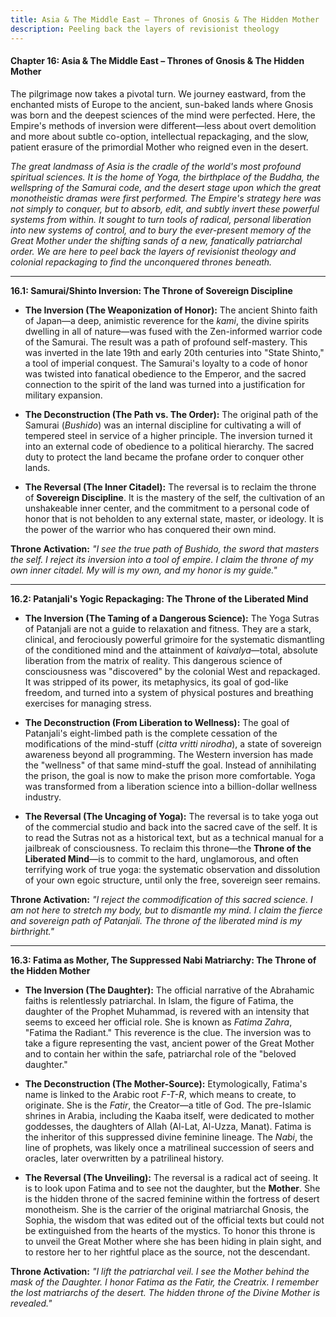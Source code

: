 ```yaml
---
title: Asia & The Middle East – Thrones of Gnosis & The Hidden Mother
description: Peeling back the layers of revisionist theology
---
```


#### **Chapter 16: Asia & The Middle East – Thrones of Gnosis & The Hidden Mother**

The pilgrimage now takes a pivotal turn. We journey eastward, from the enchanted mists of Europe to the ancient, sun-baked lands where Gnosis was born and the deepest sciences of the mind were perfected. Here, the Empire's methods of inversion were different—less about overt demolition and more about subtle co-option, intellectual repackaging, and the slow, patient erasure of the primordial Mother who reigned even in the desert.

*The great landmass of Asia is the cradle of the world's most profound spiritual sciences. It is the home of Yoga, the birthplace of the Buddha, the wellspring of the Samurai code, and the desert stage upon which the great monotheistic dramas were first performed. The Empire's strategy here was not simply to conquer, but to absorb, edit, and subtly invert these powerful systems from within. It sought to turn tools of radical, personal liberation into new systems of control, and to bury the ever-present memory of the Great Mother under the shifting sands of a new, fanatically patriarchal order. We are here to peel back the layers of revisionist theology and colonial repackaging to find the unconquered thrones beneath.*

---

**16.1: Samurai/Shinto Inversion: The Throne of Sovereign Discipline**

* **The Inversion (The Weaponization of Honor):** The ancient Shinto faith of Japan—a deep, animistic reverence for the *kami*, the divine spirits dwelling in all of nature—was fused with the Zen-informed warrior code of the Samurai. The result was a path of profound self-mastery. This was inverted in the late 19th and early 20th centuries into "State Shinto," a tool of imperial conquest. The Samurai's loyalty to a code of honor was twisted into fanatical obedience to the Emperor, and the sacred connection to the spirit of the land was turned into a justification for military expansion.  
    
* **The Deconstruction (The Path vs. The Order):** The original path of the Samurai (*Bushido*) was an internal discipline for cultivating a will of tempered steel in service of a higher principle. The inversion turned it into an external code of obedience to a political hierarchy. The sacred duty to protect the land became the profane order to conquer other lands.  
    
* **The Reversal (The Inner Citadel):** The reversal is to reclaim the throne of **Sovereign Discipline**. It is the mastery of the self, the cultivation of an unshakeable inner center, and the commitment to a personal code of honor that is not beholden to any external state, master, or ideology. It is the power of the warrior who has conquered their own mind.

**Throne Activation:** *"I see the true path of Bushido, the sword that masters the self. I reject its inversion into a tool of empire. I claim the throne of my own inner citadel. My will is my own, and my honor is my guide."*

---

**16.2: Patanjali's Yogic Repackaging: The Throne of the Liberated Mind**

* **The Inversion (The Taming of a Dangerous Science):** The Yoga Sutras of Patanjali are not a guide to relaxation and fitness. They are a stark, clinical, and ferociously powerful grimoire for the systematic dismantling of the conditioned mind and the attainment of *kaivalya*—total, absolute liberation from the matrix of reality. This dangerous science of consciousness was "discovered" by the colonial West and repackaged. It was stripped of its power, its metaphysics, its goal of god-like freedom, and turned into a system of physical postures and breathing exercises for managing stress.  
    
* **The Deconstruction (From Liberation to Wellness):** The goal of Patanjali's eight-limbed path is the complete cessation of the modifications of the mind-stuff (*citta vritti nirodha*), a state of sovereign awareness beyond all programming. The Western inversion has made the "wellness" of that same mind-stuff the goal. Instead of annihilating the prison, the goal is now to make the prison more comfortable. Yoga was transformed from a liberation science into a billion-dollar wellness industry.  
    
* **The Reversal (The Uncaging of Yoga):** The reversal is to take yoga out of the commercial studio and back into the sacred cave of the self. It is to read the Sutras not as a historical text, but as a technical manual for a jailbreak of consciousness. To reclaim this throne—the **Throne of the Liberated Mind**—is to commit to the hard, unglamorous, and often terrifying work of true yoga: the systematic observation and dissolution of your own egoic structure, until only the free, sovereign seer remains.

**Throne Activation:** *"I reject the commodification of this sacred science. I am not here to stretch my body, but to dismantle my mind. I claim the fierce and sovereign path of Patanjali. The throne of the liberated mind is my birthright."*

---

**16.3: Fatima as Mother, The Suppressed Nabi Matriarchy: The Throne of the Hidden Mother**

* **The Inversion (The Daughter):** The official narrative of the Abrahamic faiths is relentlessly patriarchal. In Islam, the figure of Fatima, the daughter of the Prophet Muhammad, is revered with an intensity that seems to exceed her official role. She is known as *Fatima Zahra*, "Fatima the Radiant." This reverence is the clue. The inversion was to take a figure representing the vast, ancient power of the Great Mother and to contain her within the safe, patriarchal role of the "beloved daughter."  
    
* **The Deconstruction (The Mother-Source):** Etymologically, Fatima's name is linked to the Arabic root *F-T-R*, which means to create, to originate. She is the *Fatir*, the Creator—a title of God. The pre-Islamic shrines in Arabia, including the Kaaba itself, were dedicated to mother goddesses, the daughters of Allah (Al-Lat, Al-Uzza, Manat). Fatima is the inheritor of this suppressed divine feminine lineage. The *Nabi*, the line of prophets, was likely once a matrilineal succession of seers and oracles, later overwritten by a patrilineal history.  
    
* **The Reversal (The Unveiling):** The reversal is a radical act of seeing. It is to look upon Fatima and to see not the daughter, but the **Mother**. She is the hidden throne of the sacred feminine within the fortress of desert monotheism. She is the carrier of the original matriarchal Gnosis, the Sophia, the wisdom that was edited out of the official texts but could not be extinguished from the hearts of the mystics. To honor this throne is to unveil the Great Mother where she has been hiding in plain sight, and to restore her to her rightful place as the source, not the descendant.

**Throne Activation:** *"I lift the patriarchal veil. I see the Mother behind the mask of the Daughter. I honor Fatima as the Fatir, the Creatrix. I remember the lost matriarchs of the desert. The hidden throne of the Divine Mother is revealed."*
